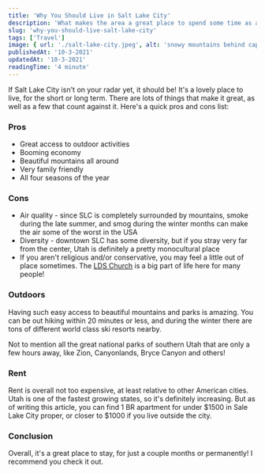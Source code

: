 ```yaml
---
title: 'Why You Should Live in Salt Lake City'
description: 'What makes the area a great place to spend some time as a digital nomad, or as anyone that enjoys the outdoors!'
slug: 'why-you-should-live-salt-lake-city'
tags: ['Travel']
image: { url: './salt-lake-city.jpeg', alt: 'snowy mountains behind capitol buildings' }
publishedAt: '10-3-2021'
updatedAt: '10-3-2021'
readingTime: '4 minute'
---
```


If Salt Lake City isn't on your radar yet, it should be! It's a lovely place to live, for the short or long term. There are lots of things that make it great, as well as a few that count against it. Here's a quick pros and cons list:

### Pros

-  Great access to outdoor activities
-  Booming economy
-  Beautiful mountains all around
-  Very family friendly
-  All four seasons of the year

### Cons

-  Air quality - since SLC is completely surrounded by mountains, smoke during the late summer, and smog during the winter months can make the air some of the worst in the USA
-  Diversity - downtown SLC has some diversity, but if you stray very far from the center, Utah is definitely a pretty monocultural place
-  If you aren't religious and/or conservative, you may feel a little out of place sometimes. The [LDS Church](https://en.wikipedia.org/wiki/The_Church_of_Jesus_Christ_of_Latter-day_Saints) is a big part of life here for many people!

### Outdoors

Having such easy access to beautiful mountains and parks is amazing. You can be out hiking within 20 minutes or less, and during the winter there are tons of different world class ski resorts nearby.

Not to mention all the great national parks of southern Utah that are only a few hours away, like Zion, Canyonlands, Bryce Canyon and others!

### Rent

Rent is overall not too expensive, at least relative to other American cities. Utah is one of the fastest growing states, so it's definitely increasing. But as of writing this article, you can find 1 BR apartment for under $1500 in Sale Lake City proper, or closer to $1000 if you live outside the city.

### Conclusion

Overall, it's a great place to stay, for just a couple months or permanently! I recommend you check it out.
